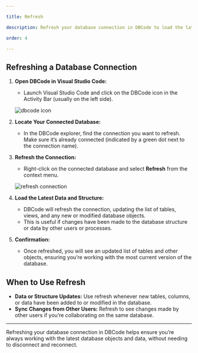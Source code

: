 ```yaml
---

title: Refresh

description: Refresh your database connection in DBCode to load the latest data, tables, and structure changes without needing to reconnect.

order: 4

---
```


## Refreshing a Database Connection

1. **Open DBCode in Visual Studio Code:**
   - Launch Visual Studio Code and click on the DBCode icon in the Activity Bar (usually on the left side).

   ![dbcode icon](./dbcode-icon.png)

2. **Locate Your Connected Database:**
   - In the DBCode explorer, find the connection you want to refresh. Make sure it’s already connected (indicated by a green dot next to the connection name).

3. **Refresh the Connection:**
   - Right-click on the connected database and select **Refresh** from the context menu.

   ![refresh connection](./refresh-connection.png)

4. **Load the Latest Data and Structure:**
   - DBCode will refresh the connection, updating the list of tables, views, and any new or modified database objects.
   - This is useful if changes have been made to the database structure or data by other users or processes.

5. **Confirmation:**
   - Once refreshed, you will see an updated list of tables and other objects, ensuring you’re working with the most current version of the database.

## When to Use Refresh

- **Data or Structure Updates:** Use refresh whenever new tables, columns, or data have been added to or modified in the database.
- **Sync Changes from Other Users:** Refresh to see changes made by other users if you’re collaborating on the same database.

---

Refreshing your database connection in DBCode helps ensure you’re always working with the latest database objects and data, without needing to disconnect and reconnect.